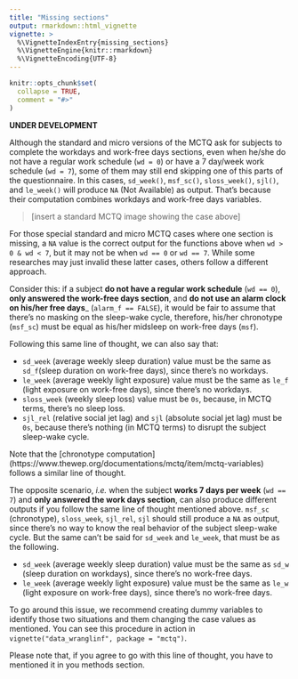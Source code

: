 ```yaml
---
title: "Missing sections"
output: rmarkdown::html_vignette
vignette: >
  %\VignetteIndexEntry{missing_sections}
  %\VignetteEngine{knitr::rmarkdown}
  %\VignetteEncoding{UTF-8}
---
```


```r
knitr::opts_chunk$set(
  collapse = TRUE,
  comment = "#>"
)
```

__UNDER DEVELOPMENT__

Although the standard and micro versions of the MCTQ ask for subjects to complete the workdays and work-free days sections, even when he/she do not have a regular work schedule (`wd = 0`) or have a 7 day/week work schedule (`wd = 7`), some of them may still end skipping one of this parts of the questionnaire. In this cases, `sd_week()`, `msf_sc()`, `sloss_week()`, `sjl()`, and `le_week()` will produce `NA` (Not Available) as output. That's because their computation combines workdays and work-free days variables.

> [insert a standard MCTQ image showing the case above]

For those special standard and micro MCTQ cases where one section is missing, a `NA` value is the correct output for the functions above when `wd > 0 & wd < 7`, but it may not be when `wd == 0` or `wd == 7`. While some researches may just invalid these latter cases, others follow a different approach.

Consider this: if a subject __do not have a regular work schedule__ (`wd == 0`), __only answered the work-free days section__, and __do not use an alarm clock on his/her free days___ (`alarm_f == FALSE`), it would be fair to assume that there's no masking on the sleep-wake cycle, therefore, his/her chronotype (`msf_sc`) must be equal as his/her midsleep on work-free days (`msf`).

Following this same line of thought, we can also say that:

* `sd_week` (average weekly sleep duration) value must be the same as `sd_f`(sleep duration on work-free days), since there's no workdays.
* `le_week` (average weekly light exposure) value must be the same as `le_f` (light exposure on work-free days), since there's no workdays.
* `sloss_week` (weekly sleep loss) value must be `0s`, because, in MCTQ terms, there's no sleep loss.
* `sjl_rel` (relative social jet lag) and `sjl` (absolute social jet lag) must be `0s`, because there's nothing (in MCTQ terms) to disrupt the subject sleep-wake cycle.

Note that the [chronotype computation] (https://www.thewep.org/documentations/mctq/item/mctq-variables) follows a similar line of thought.

The opposite scenario, _i.e._ when the subject __works 7 days per week__ (`wd == 7`) and __only answered the work days section__, can also produce different outputs if you follow the same line of thought mentioned above. `msf_sc` (chronotype), `sloss_week`, `sjl_rel`, `sjl` should still produce a `NA` as output, since there's no way to know the real behavior of the subject sleep-wake cycle. But the same can't be said for `sd_week` and `le_week`, that must be as the following.

* `sd_week` (average weekly sleep duration) value must be the same as `sd_w` (sleep duration on workdays), since there's no work-free days.
* `le_week` (average weekly light exposure) value must be the same as `le_w` (light exposure on work-free days), since there's no work-free days.

To go around this issue, we recommend creating dummy variables to identify those two situations and them changing the case values as mentioned. You can see this procedure in action in `vignette("data_wranglinf", package = "mctq")`.

Please note that, if you agree to go with this line of thought, you have to mentioned it in you methods section.
